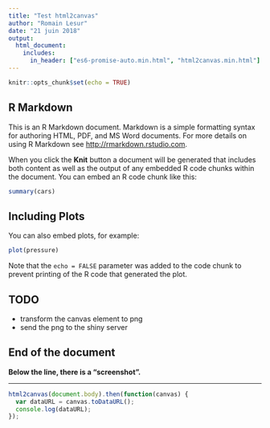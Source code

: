 ```yaml
---
title: "Test html2canvas"
author: "Romain Lesur"
date: "21 juin 2018"
output: 
  html_document:
    includes:
      in_header: ["es6-promise-auto.min.html", "html2canvas.min.html"]
---
```


```r
knitr::opts_chunk$set(echo = TRUE)
```

## R Markdown

This is an R Markdown document. Markdown is a simple formatting syntax for authoring HTML, PDF, and MS Word documents. For more details on using R Markdown see <http://rmarkdown.rstudio.com>.

When you click the **Knit** button a document will be generated that includes both content as well as the output of any embedded R code chunks within the document. You can embed an R code chunk like this:

```r
summary(cars)
```

## Including Plots

You can also embed plots, for example:

```r
plot(pressure)
```

Note that the `echo = FALSE` parameter was added to the code chunk to prevent printing of the R code that generated the plot.

## TODO

- transform the canvas element to png
- send the png to the shiny server

## End of the document

**Below the line, there is a "screenshot".**

---

```js
html2canvas(document.body).then(function(canvas) {
  var dataURL = canvas.toDataURL();
  console.log(dataURL);
});
```
